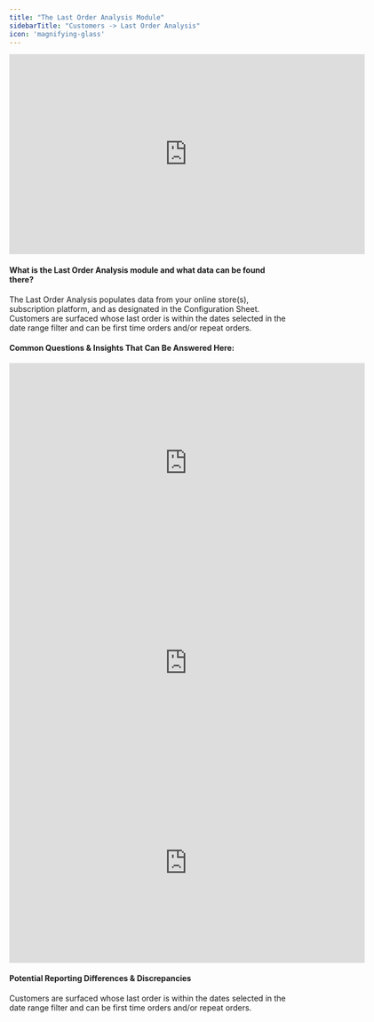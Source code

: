 ```yaml
---
title: "The Last Order Analysis Module"
sidebarTitle: "Customers -> Last Order Analysis"
icon: 'magnifying-glass'
---
```

<iframe width="640" height="360" src="https://www.loom.com/embed/7f497d5e01af4c4db6ed7d83a7446275?sid=46db3fc9-14c4-478d-aada-f6d5cc786274" frameborder="0" webkitallowfullscreen mozallowfullscreen allowfullscreen></iframe>

#### What is the Last Order Analysis module and what data can be found there?
The Last Order Analysis populates data from your online store(s), subscription platform, and as designated in the Configuration Sheet. Customers are surfaced whose last order is within the dates selected in the date range filter and can be first time orders and/or repeat orders.
#### Common Questions & Insights That Can Be Answered Here:

<AccordionGroup>
<Accordion title="What are the most common 1st to last order patterns?">
<iframe width="640" height="360" src="https://www.loom.com/embed/190f66e438924d9da58b506e559e6ff4?sid=3f84344a-ddd2-4ccc-94e8-701747f70ca8" frameborder="0" webkitallowfullscreen mozallowfullscreen allowfullscreen></iframe>
</Accordion>
<Accordion title="How much have these customers spent in total?">
    <iframe width="640" height="360" src="https://www.loom.com/embed/b1aaf55e1b264549b92b10b8d90c77a9?sid=b7a46fc8-d047-44fc-8e74-88a89b10fc5b" frameborder="0" webkitallowfullscreen mozallowfullscreen allowfullscreen></iframe>

</Accordion>
<Accordion title="How many orders have these customers made and when were they acquired?">
<iframe width="640" height="360" src="https://www.loom.com/embed/1b4f5b9bbab445a6981f523b4ce8edbe?sid=5b65a843-06b6-481c-aa00-abd3380808b5" frameborder="0" webkitallowfullscreen mozallowfullscreen allowfullscreen></iframe>


</Accordion>
</AccordionGroup>

#### Potential Reporting Differences & Discrepancies
Customers are surfaced whose last order is within the dates selected in the date range filter and can be first time orders and/or repeat orders.